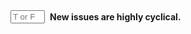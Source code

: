 ::: {.question-block}

<form onsubmit="event.preventDefault(); checkAnswerBox('q2','T')" style="display: flex; align-items: center; gap: 8px;">
  <input type="text" id="q2" name="q2" maxlength="1" placeholder="T or F"
         style="width: 55px;" data-correct-answer="T" />
  <label for="q2"><strong>New issues are highly cyclical.</strong></label>
</form>

<div id="feedback-q2" class="feedback" data-status="" style="display:none;">
  The sentence is TRUE: The sentence is true.
</div>

:::
